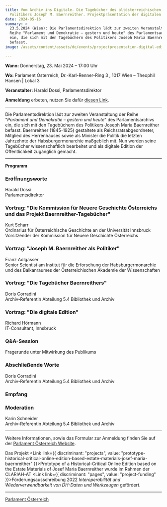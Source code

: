 ```yaml
---
title: Vom Archiv ins Digitale. Die Tagebücher des altösterreichischen
  Politikers Joseph M. Baernreither. Projektpräsentation der digitalen Edition.
date: 2024-05-16
summary: >
  23.5.2024 (Wien): Die Parlamentsdirektion lädt zur zweiten Veranstaltung der
  Reihe "Parlament und Demokratie – gestern und heute" des Parlamentsarchivs
  ein, die sich mit den Tagebüchern des Politikers Joseph Maria Baernreither
  befasst.
image: /assets/content/assets/de/events/projectpresentation-digital-edition-baernreither/image.png

---
```


**Wann:** Donnerstag, 23. Mai 2024 – 17:00 Uhr

**Wo:** Parlament Österreich, Dr.-Karl-Renner-Ring 3 , 1017 Wien – Theophil Hansen | Lokal 3

**Veranstalter:** Harald Dossi, Parlamentsdirektor

**Anmeldung** erbeten, nutzen Sie dafür [diesen Link](https://www.parlament.gv.at/erleben/veranstaltungen/F516DFB84B9051ED85B89CDC3A8AB7F5?selectedtab=anmeldung).

***

Die Parlamentsdirektion lädt zur zweiten Veranstaltung der Reihe "*Parlament und Demokratie – gestern und heute*" des Parlamentsarchivs ein, die sich mit den Tagebüchern des Politikers Joseph Maria Baernreither befasst. Baernreither (1845-1925) gestaltete als Reichsratsabgeordneter, Mitglied des Herrenhauses sowie als Minister die Politik die letzten Jahrzehnte der Habsburgermonarchie maßgeblich mit. Nun werden seine Tagebücher wissenschaftlich bearbeitet und als digitale Edition der Öffentlichkeit zugänglich gemacht.

***

**Programm**

### Eröffnungsworte

Harald Dossi\
Parlamentsdirektor

### Vortrag: "Die Kommission für Neuere Geschichte Österreichs und das Projekt Baernreither-Tagebücher"

Kurt Scharr\
Ordinarius für Österreichische Geschichte an der Universität Innsbruck\
Vorsitzender der Kommission für Neuere Geschichte Österreichs

### Vortrag: "Joseph M. Baernreither als Politiker"

Franz Adlgasser\
Senior Scientist am Institut für die Erforschung der Habsburgermonarchie und des Balkanraumes der Österreichischen Akademie der Wissenschaften

### Vortrag: "Die Tagebücher Baernreithers"

Doris Corradini\
Archiv-Referentin Abteilung 5.4 Bibliothek und Archiv

### Vortrag: "Die digitale Edition"

Richard Hörmann\
IT-Consultant, Innsbruck

### Q\&A-Session

Fragerunde unter Mitwirkung des Publikums

### Abschließende Worte

Doris Corradini\
Archiv-Referentin Abteilung 5.4 Bibliothek und Archiv

### Empfang

### Moderation

Karin Schneider\
Archiv-Referentin Abteilung 5.4 Bibliothek und Archiv

***

Weitere Informationen, sowie das Formular zur Anmeldung finden Sie auf der [Parlament Österreich Website](https://www.parlament.gv.at/erleben/veranstaltungen/F516DFB84B9051ED85B89CDC3A8AB7F5?selectedtab=inhalt).

Das Projekt <Link link={{ discriminant: "projects", value: "prototype-historical-critical-online-edition-based-estate-materials-josef-maria-baernreither" }}>Prototype of a Historical-Critical Online Edition based on the Estate Materials of Josef Maria Baernreither</Link> wurde im Rahmen der CLARIAH-AT <Link link={{ discriminant: "pages", value: "project-funding" }}>Förderungsausschreibung</Link> 2022 *Interoperabilität und Wiederverwendbarkeit von DH-Daten und Werkzeugen* gefördert.

***

[Parlament Österreich](https://www.parlament.gv.at/erleben/veranstaltungen/F516DFB84B9051ED85B89CDC3A8AB7F5?selectedtab=inhalt)
